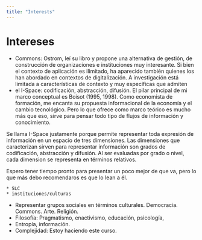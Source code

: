 ```yaml
---
title: "Interests"
---
```


# **Intereses**

* Commons: Ostrom, leí su libro y propone una alternativa de gestión, de construcción de organizaciones e instituciones muy interesante. Si bien el contexto de aplicación es ilimitado, ha aparecido también quienes los han abordado en contextos de digitalización. A investigación está limitada a características de contexto y  muy específicas que admiten 
* el I-Space: codificación, abstracción, difusión. 
El pilar principal de mi marco conceptual es Boisot (1995, 1998). Como economista de formación, me encanta su propuesta informacional de la economía y el cambio tecnológico. Pero lo que ofrece como marco teórico es mucho más que eso, sirve para pensar todo tipo de flujos de información y conocimiento. 

Se llama I-Space justamente porque permite representar toda expresión de información en un espacio de tres dimensiones. Las dimensiones que caracterizan sirven para representar información son grados de codificación, abstracción y difusión. Al ser evaluadas por grado o nivel, cada dimension se representa en términos relativos.  

Espero tener tiempo pronto para presentar un poco mejor de que va, pero lo que más debo recomendaros es que lo lean a él. 

    * SLC
    * instituciones/culturas
* Representar grupos sociales en términos culturales. Democracia. Commons. Arte. Religión. 
* Filosofía: Pragmatismo, enactivismo, educación, psicología, 
* Entropía, información.
* Complejidad: Estoy haciendo este curso.

